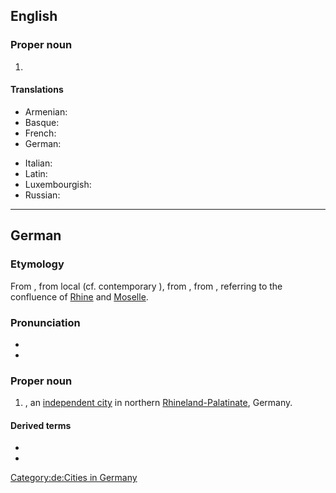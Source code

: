 ==English==
{{wikipedia}}

===Proper noun===
{{en-proper noun}}

# {{place|en|independent city|s/Rhineland-Palatinate|c/Germany}}

====Translations====
{{trans-top|city in Germany}}
* Armenian: {{t|hy|Կոբլենց|sc=Armn}}
* Basque: {{t+|eu|Koblentza|f}}
* French: {{t+|fr|Coblence}}
* German: {{t+|de|Koblenz}}
{{trans-mid}}
* Italian: {{t|it|Coblenza|f}}
* Latin: {{t|la|Confluentes}}
* Luxembourgish: {{t|lb|Kowelenz}}
* Russian: {{t+|ru|Кобленц}}
{{trans-bottom}}

----

==German==
{{wikipedia|lang=de}}

===Etymology===
From {{inh|de|gmh|Kobelenz}}, from local {{m|gmh|Kovelenz}} (cf. contemporary {{cog|gmw-cfr|Kowwelenz}}), from {{inh|de|goh|-}}, from {{der|de|la|Confluentes}}, referring to the confluence of [[Rhine]] and [[Moselle]].

===Pronunciation===
* {{IPA|de|/ˈkoːblɛn(t)s/}}
* {{audio|de|De-Koblenz.ogg|Audio}}

===Proper noun===
{{de-proper noun|n|Koblenz'}}

# {{l|en|Koblenz}}, an [[independent city]] in northern [[Rhineland-Palatinate]], Germany.

====Derived terms====
* {{l|de|Koblenzer}}
* {{l|de|koblenzisch}}

[[Category:de:Cities in Germany]]